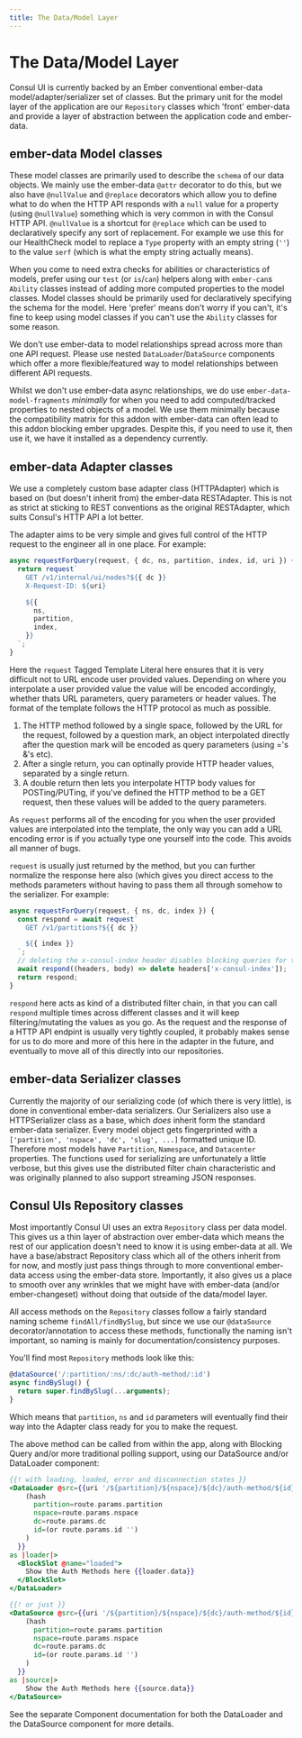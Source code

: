 ```yaml
---
title: The Data/Model Layer
---
```

# The Data/Model Layer

Consul UI is currently backed by an Ember conventional ember-data model/adapter/serializer set of classes. But the primary unit for the model layer of the application are our `Repository` classes which 'front' ember-data and provide a layer of abstraction between the application code and ember-data.

## ember-data Model classes

These model classes are primarily used to describe the `schema` of our data objects. We mainly use the ember-data `@attr` decorator to do this, but we also have  `@nullValue` and `@replace` decorators which allow you to define what to do when the HTTP API responds with a `null` value for a property (using `@nullValue`) something which is very common in with the Consul HTTP API. `@nullValue` is a shortcut for `@replace` which can be used to declaratively specify any sort of replacement. For example we use this for our HealthCheck model to replace a `Type` property with an empty string (`''`) to the value `serf` (which is what the empty string actually means).

When you come to need extra checks for abilities or characteristics of models, prefer using our `test` (or `is`/`can`) helpers along with `ember-can`s `Ability` classes instead of adding more computed properties to the model classes. Model classes should be primarily used for declaratively specifying the schema for the model. Here 'prefer' means don't worry if you can't, it's fine to keep using model classes if you can't use the `Ability` classes for some reason.

We don't use ember-data to model relationships spread across more than one API request. Please use nested `DataLoader`/`DataSource` components which offer a more flexible/featured way to model relationships between different API requests.

Whilst we don't use ember-data async relationships, we do use `ember-data-model-fragments` _minimally_ for when you need to add computed/tracked properties to nested objects of a model. We use them minimally because the compatibility matrix for this addon with ember-data can often lead to this addon blocking ember upgrades. Despite this, if you need to use it, then use it, we have it installed as a dependency currently.

## ember-data Adapter classes

We use a completely custom base adapter class (HTTPAdapter) which is based on (but doesn't inherit from) the ember-data RESTAdapter. This is not as strict at sticking to REST conventions as the original RESTAdapter, which suits Consul's HTTP API a lot better.

The adapter aims to be very simple and gives full control of the HTTP request to the engineer all in one place. For example:

```javascript
async requestForQuery(request, { dc, ns, partition, index, id, uri }) {
  return request`
    GET /v1/internal/ui/nodes?${{ dc }}
    X-Request-ID: ${uri}

    ${{
      ns,
      partition,
      index,
    }}
  `;
}
```

Here the `request` Tagged Template Literal here ensures that it is very difficult not to URL encode user provided values. Depending on where you interpolate a user provided value the value will be encoded accordingly, whether thats URL parameters, query parameters or header values. The format of the template follows the HTTP protocol as much as possible.

1. The HTTP method followed by a single space, followed by the URL for the request, followed by a question mark, an object interpolated directly after the question mark will be encoded as query parameters (using ='s &'s etc).
2. After a single return, you can optinally provide HTTP header values, separated by a single return.
3. A double return then lets you interpolate HTTP body values for POSTing/PUTing, if you've defined the HTTP method to be a GET request, then these values will be added to the query parameters.

As `request` performs all of the encoding for you when the user provided values are interpolated into the template, the only way you can add a URL encoding error is if you actually type one yourself into the code. This avoids all manner of bugs.

`request` is usually just returned by the method, but you can further normalize the response here also (which gives you direct access to the methods parameters without having to pass them all through somehow to the serializer. For example:

```javascript
async requestForQuery(request, { ns, dc, index }) {
  const respond = await request`
    GET /v1/partitions?${{ dc }}

    ${{ index }}
  `;
  // deleting the x-consul-index header disables blocking queries for this request
  await respond((headers, body) => delete headers['x-consul-index']);
  return respond;
}
```

`respond` here acts as kind of a distributed filter chain, in that you can call `respond` multiple times across different classes and it will keep filtering/mutating the values as you go. As the request and the response of a HTTP API endpint is usually very tightly coupled, it probably makes sense for us to do more and more of this here in the adapter in the future, and eventually to move all of this directly into our repositories.

## ember-data Serializer classes

Currently the majority of our serializing code (of which there is very little), is done in conventional ember-data serializers. Our Serializers also use a HTTPSerializer class as a base, which _does_ inherit form the standard ember-data serializer. Every model object gets fingerprinted with a `['partition', 'nspace', 'dc', 'slug', ...]` formatted unique ID. Therefore most models have `Partition`, `Namespace`, and `Datacenter` properties. The functions used for serializing are unfortunately a little verbose, but this gives use the distributed filter chain characteristic and was originally planned to also support streaming JSON responses.

## Consul UIs Repository classes

Most importantly Consul UI uses an extra `Repository` class per data model. This gives us a thin layer of abstraction over ember-data which means the rest of our application doesn't need to know it is using ember-data at all. We have a base/abstract Repository class which all of the others inherit from for now, and mostly just pass things through to more conventional ember-data access using the ember-data store. Importantly, it also gives us a place to smooth over any wrinkles that we might have with ember-data (and/or ember-changeset) without doing that outside of the data/model layer.

All access methods on the `Repository` classes follow a fairly standard naming scheme `findAll/findBySlug`, but since we use our `@dataSource` decorator/annotation to access these methods, functionally the naming isn't important, so naming is mainly for documentation/consistency purposes.

You'll find most `Repository` methods look like this:

```javascript
@dataSource('/:partition/:ns/:dc/auth-method/:id')
async findBySlug() {
  return super.findBySlug(...arguments);
}
```

Which means that `partition`, `ns` and `id` parameters will eventually find their way into the Adapter class ready for you to make the request.

The above method can be called from within the app, along with Blocking Query and/or more traditional polling support, using our DataSource and/or DataLoader component:

```hbs
{{! with loading, loaded, error and disconnection states }}
<DataLoader @src={{uri '/${partition}/${nspace}/${dc}/auth-method/${id}'
    (hash
      partition=route.params.partition
      nspace=route.params.nspace
      dc=route.params.dc
      id=(or route.params.id '')
    )
  }}
as |loader|>
  <BlockSlot @name="loaded">
    Show the Auth Methods here {{loader.data}}
  </BlockSlot>
</DataLoader>

{{! or just }}
<DataSource @src={{uri '/${partition}/${nspace}/${dc}/auth-method/${id}'
    (hash
      partition=route.params.partition
      nspace=route.params.nspace
      dc=route.params.dc
      id=(or route.params.id '')
    )
  }}
as |source|>
    Show the Auth Methods here {{source.data}}
</DataSource>
```

See the separate Component documentation for both the DataLoader and the DataSource component for more details.
